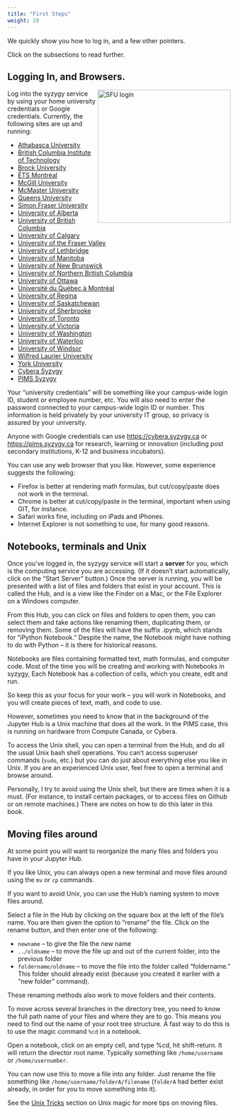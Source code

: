 ```yaml
---
title: "First Steps"
weight: 20
---
```


We quickly show you how to log in, and a few other pointers. 

Click on the subsections to read further. 


## Logging In, and Browsers.

<img src="/img/sfu-jupyter.png" alt="SFU login" 
	width =300" align = "right">


Log into the syzygy service by using your home university credentials or Google
credentials. Currently, the following sites are up and running:

* [Athabasca University](https://athabascau.syzygy.ca)
* [British Columbia Institute of Technology](https://bcit.syzygy.ca)
* [Brock University](https://brocku.syzygy.ca)
* [ÉTS Montréal](https://etsmtl.syzygy.ca)
* [McGill University](https://mcgill.syzygy.ca)
* [McMaster University](https://mcmaster.syzygy.ca)
* [Queens University](https://queensu.syzygy.ca)
* [Simon Fraser University](https://sfu.syzygy.ca)
* [University of Alberta](https://ualberta.syzygy.ca)
* [University of British Columbia](https://ubc.syzygy.ca)
* [University of Calgary](https://ucalgary.syzygy.ca)
* [University of the Fraser Valley](https://ufv.syzygy.ca)
* [University of Lethbridge](https://uleth.syzygy.ca)
* [University of Manitoba](https://umanitoba.syzygy.ca)
* [University of New Brunswick](https://unb.syzygy.ca)
* [University of Northern British Columbia](https://unbc.syzygy.ca)
* [University of Ottawa](https://uottawa.syzygy.ca)
* [Université du Québec à Montréal](https://uqam.syzygy.ca)
* [University of Regina](https://uregina.syzygy.ca)
* [University of Saskatchewan](https://usask.syzygy.ca)
* [University of Sherbrooke](https://usherbrooke.syzygy.ca)
* [University of Toronto](https://utoronto.syzygy.ca)
* [University of Victoria](https://uvic.syzygy.ca)
* [University of Washington](https://uw.syzygy.ca)
* [University of Waterloo](https://uwaterloo.syzygy.ca)
* [University of Windsor](https://uwindsor.syzygy.ca)
* [Wilfred Laurier University](https://wlu.syzygy.ca)
* [York University](https://yorku.syzygy.ca)
* [Cybera Syzygy](https://cybera.syzygy.ca)
* [PIMS Syzygy](https://pims.syzygy.ca)

Your "university credentials" will be something like your campus-wide login ID,
student or employee number, etc. You will also need to enter the password
connected to your campus-wide login ID or number. This information is held
privately by your university IT group, so privacy is assured by your university. 

Anyone with Google credentials can use
[https://cybera.syzygy.ca](https://cybera.syzygy.ca) or
[https://pims.syzygy.ca](https://pims.syzygy.ca) for research, learning or
innovation (including post secondary institutions, K-12 and business
incubators).

You can use any web browser that you like. However, some experience suggests the following:

- Firefox is better at rendering math formulas, but cut/copy/paste does not work in the terminal.
- Chrome is better at cut/copy/paste in the terminal, important when using GIT, for instance.
- Safari works fine, including on iPads and iPhones.
- Internet Explorer is not something to use, for many good reasons. 


## Notebooks, terminals and Unix

Once you've logged in, the syzygy service will start a **server** for you, which
is the computing service you are accessing. (If it doesn't start automatically,
click on the "Start Server" button.) Once the server is running, you will be
presented with a list of files and folders that exist in your account. This is
called the Hub, and is a view like the Finder on a Mac, or the File Explorer on
a Windows computer. 

From this Hub, you can click on files and folders to open them, you can select
them and take actions like renaming them, duplicating them, or removing them.
Some of the files will have the suffix .ipynb, which stands for "iPython
Notebook." Despite the name, the Notebook might have nothing to do with Python
-- it is there for historical reasons. 

Notebooks are files containing formatted text, math formulas, and computer code.
Most of the time you will be creating and working with Notebooks in syzygy,
Each Notebook has a collection of cells, which you create, edit and run. 

So keep this as your focus for your work -- you will work in Notebooks, and you
will create pieces of text, math, and code to use. 

However, sometimes you need to know that in the background of the Jupyter Hub is
a Unix machine that does all the work. In the PIMS case, this is running on
hardware from Compute Canada, or Cybera.

To access the Unix shell, you can open a terminal from the Hub, and do all the
usual Unix bash shell operations. You can't access superuser commands (`sudo`,
etc.) but you can do just about everything else you like in Unix. If you are an
experienced Unix user, feel free to open a terminal and browse around. 

Personally, I try to avoid using the Unix shell, but there are times when it is
a must. (For instance, to install certain packages, or to access files on Github
or on remote machines.) There are notes on how to do this later in this book. 

## Moving files around

At some point you will want to reorganize the many files and folders you have in
your Jupyter Hub.

If you like Unix, you can always open a new terminal and move files around using
the `mv` or `cp` commands. 

If you want to avoid Unix, you can use the  Hub's naming system to move files around. 

Select a file in the Hub by clicking on the square box at the left of the file's
name. You are then given the option to "rename" the file. Click on the rename
button, and then enter one of the following:

  - `newname`  -- to give the file the new name
  - `../oldname` -- to move the file up and out of the current folder, into the
    previous folder
  - `foldername/oldname` -- to move the file into the folder called "foldername."
    This folder should already exist (because you created it earlier with a "new
    folder" command).

These renaming methods also work to move folders and their contents.

To move across several branches in the directory tree, you need to know the full
path name of your files and where they are to go. This means you need to find
out the name of your root tree structure. A fast way to do this is to use the
magic command `%cd` in a notebook.

Open a notebook, click on an empty cell, and type %cd, hit shift-return. It will
return the director root name. Typically something like `/home/username` or
`/home/usernumber`.

You can now use this to move a file into any folder. Just rename the file
something like `/home/username/folderA/filename` (`folderA` had better exist
already, in order for you to move something into it).

See the [Unix Tricks](/unix-tricks/) section on Unix magic for more tips on
moving files.

